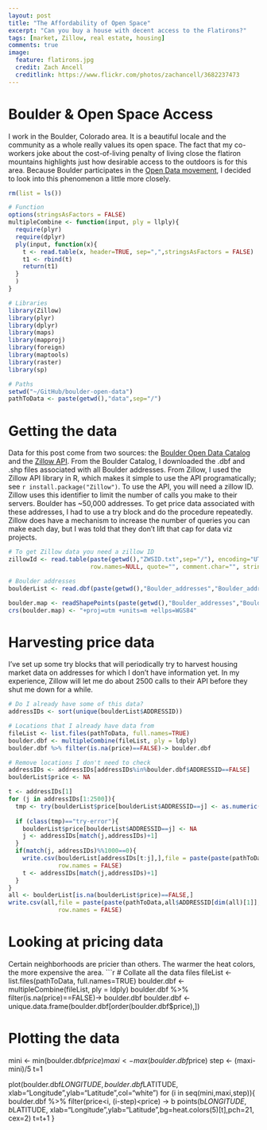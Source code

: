 ```yaml
---
layout: post
title: "The Affordability of Open Space"
excerpt: "Can you buy a house with decent access to the Flatirons?"
tags: [market, Zillow, real estate, housing]
comments: true
image:
  feature: flatirons.jpg
  credit: Zach Ancell
  creditlink: https://www.flickr.com/photos/zachancell/3682237473
---
```

# Boulder & Open Space Access
I work in the Boulder, Colorado area. It is a beautiful locale and the community as a whole really values its open space. The fact that my co-workers joke about the cost-of-living penalty of living close the flatiron mountains highlights just how desirable access to the outdoors is for this area. Because Boulder participates in the [Open Data movement](https://bouldercolorado.gov/open-data), I decided to look into this phenomenon a little more closely. 
```r
rm(list = ls())

# Function
options(stringsAsFactors = FALSE) 
multipleCombine <- function(input, ply = llply){
  require(plyr)
  require(dplyr)
  ply(input, function(x){
    t <- read.table(x, header=TRUE, sep=",",stringsAsFactors = FALSE)
    t1 <- rbind(t) 
    return(t1)
  }
  )
}

# Libraries
library(Zillow)
library(plyr)
library(dplyr)
library(maps)
library(mapproj)
library(foreign)
library(maptools)
library(raster)
library(sp)

# Paths
setwd("~/GitHub/boulder-open-data")
pathToData <- paste(getwd(),"data",sep="/")
```

# Getting the data
Data for this post come from two sources: the [Boulder Open Data Catalog](https://bouldercolorado.gov/open-data/boulder-addresses/) and the [Zillow API](http://www.zillow.com/howto/api/GetZestimate.htm). From the Boulder Catalog, I downloaded the .dbf and .shp files associated with all Boulder addresses. From Zillow, I used the Zillow API library in R, which makes it simple to use the API programatically; see `r install.package("Zillow")`. To use the API, you will need a zillow ID. Zillow uses this identifier to limit the number of calls you make to their servers. Boulder has ~50,000 addresses. To get price data associated with these addresses, I had to use a try block and do the procedure repeatedly. Zillow does have a mechanism to increase the number of queries you can make each day, but I was told that they don't lift that cap for data viz projects. 
```r
# To get Zillow data you need a zillow ID
zillowId <- read.table(paste(getwd(),"ZWSID.txt",sep="/"), encoding="UTF8",
                       row.names=NULL, quote="", comment.char="", stringsAsFactors=FALSE)[1,]

# Boulder addresses
boulderList <- read.dbf(paste(getwd(),"Boulder_addresses","Boulder_addresses.dbf",sep="/"))

boulder.map <- readShapePoints(paste(getwd(),"Boulder_addresses","Boulder_addresses.shp",sep="/"))
crs(boulder.map) <- "+proj=utm +units=m +ellps=WGS84"
```

# Harvesting price data
I've set up some try blocks that will periodically try to harvest housing market data on addresses for which I don't have information yet. In my experience, Zillow will let me do about 2500 calls to their API before they shut me down for a while.
```r
# Do I already have some of this data?
addressIDs <- sort(unique(boulderList$ADDRESSID))

# Locations that I already have data from
fileList <- list.files(pathToData, full.names=TRUE)
boulder.dbf <- multipleCombine(fileList, ply = ldply)
boulder.dbf %>% filter(is.na(price)==FALSE)-> boulder.dbf

# Remove locations I don't need to check
addressIDs <- addressIDs[addressIDs%in%boulder.dbf$ADDRESSID==FALSE]
boulderList$price <- NA

t <- addressIDs[1]
for (j in addressIDs[1:2500]){ 
  tmp <- try(boulderList$price[boulderList$ADDRESSID==j] <- as.numeric(zestimate(boulderList$ADDRESS[j],
                                                                                 boulderList$ZIPCODE[j],zillowId)$amount))
  if (class(tmp)=="try-error"){
    boulderList$price[boulderList$ADDRESSID==j] <- NA
    j <- addressIDs[match(j,addressIDs)+1]
  }
  if(match(j, addressIDs)%%1000==0){
    write.csv(boulderList[addressIDs[t:j],],file = paste(paste(pathToData,j,sep='/'),'csv',sep="."),
              row.names = FALSE)
    t <- addressIDs[match(j,addressIDs)+1]
  }
}
all <- boulderList[is.na(boulderList$price)==FALSE,]
write.csv(all,file = paste(paste(pathToData,all$ADDRESSID[dim(all)[1]],sep='/'),'csv',sep="."),
              row.names = FALSE)
```

# Looking at pricing data
Certain neighborhoods are pricier than others. The warmer the heat colors, the more expensive the area.
```r
# Collate all the data files
fileList <- list.files(pathToData, full.names=TRUE)
boulder.dbf <- multipleCombine(fileList, ply = ldply)
boulder.dbf %>% filter(is.na(price)==FALSE)-> boulder.dbf
boulder.dbf <- unique.data.frame(boulder.dbf[order(boulder.dbf$price),])

# Plotting the data
mini <- min(boulder.dbf$price)
maxi <- max(boulder.dbf$price)
step <- (maxi-mini)/5
t=1

plot(boulder.dbf$LONGITUDE,boulder.dbf$LATITUDE,
     xlab="Longitude",ylab="Latitude",col="white")
for (i in seq(mini,maxi,step)){
  boulder.dbf %>% 
    filter(price<i, (i-step)<price) -> b
  points(b$LONGITUDE,b$LATITUDE,
         xlab="Longitude",ylab="Latitude",bg=heat.colors(5)[t],pch=21,
         cex=2)
  t=t+1
}

